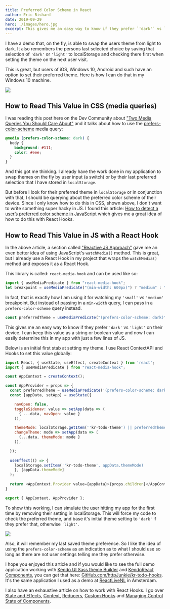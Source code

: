 ```yaml
---
title: Preferred Color Scheme in React
author: Eric Bishard 
date: 2019-09-29
hero: ./images/hero.jpg
excerpt: This gives me an easy way to know if they prefer `'dark'` vs `'light'` on their device...
---
```


I have a demo that, on the fly, is able to swap the users theme from light to dark. It also remembers the persons last selected choice by saving that selection of `'dark'` or `'light'` to localStorage and checking there first when setting the theme on the next user visit.

This is great, but users of iOS, Windows 10, Android and such have an option to set their preferred theme. Here is how I can do that in my Windows 10 machine.

![](https://imgur.com/hcrfv3t.gif)

## How to Read This Value in CSS (media queries)

I was reading this post here on the Dev Community about ["Two Media Queries You Should Care About"](https://dev.to/selbekk/two-media-queries-you-should-care-about-2h5f) and it talks about how to use the [prefers-color-scheme](https://developer.mozilla.org/en-US/docs/Web/CSS/@media/prefers-color-scheme) media query:

```css
@media (prefers-color-scheme: dark) {
  body {
    background: #111;
    color: #eee;
  }
}
```

And this got me thinking. I already have the work done in my application to swap themes on the fly by user input (a switch) or by their last preferred selection that I have stored in `localStorage`.

But before I look for their preferred theme in `localStorage` or in conjunction with that, I should be querying about the preferred color scheme of their device. Since I only know how to do this in CSS, shown above, I don't want to write something super hacky in JS. I found this article: [How to detect a user’s preferred color scheme in JavaScript](https://www.freecodecamp.org/news/how-to-detect-a-users-preferred-color-scheme-in-javascript-ec8ee514f1ef) which gives me a great idea of how to do this with React Hooks.

## How to Read This Value in JS with a React Hook

In the above article, a section called ["Reactive JS Approach"](https://www.freecodecamp.org/news/how-to-detect-a-users-preferred-color-scheme-in-javascript-ec8ee514f1ef#reactive-js-approach) gave me an even better idea of using JavaScript's `watchMedia()` method. This is great, but I already use a React Hook in my project that wraps the `watchMedia()` method and exposes it as a  React Hook.

This library is called: `react-media-hook` and can be used like so:

```js
import { useMediaPredicate } from "react-media-hook";
let breakpoint = useMediaPredicate("(min-width: 600px)") ? "medium" : "small";
```

In fact, that is exactly how I am using it for watching my `'small'` vs `'medium'` breakpoint. But instead of passing in a `min-width` query, I can pass in a `prefers-color-scheme` query instead.

```js
const preferredTheme = useMediaPredicate("(prefers-color-scheme: dark)") ? "dark" : "light";
```

This gives me an easy way to know if they prefer `'dark'` vs `'light'` on their device. I can keep this value as a string or boolean value and now I can easily determine this in my app with just a few lines of JS. 

Below is an initial first stab at setting my theme. I use React ContextAPI and Hooks to set this value globally:

```js
import React, { useState, useEffect, createContext } from 'react';
import { useMediaPredicate } from "react-media-hook";

const AppContext = createContext();

const AppProvider = props => {
  const preferredTheme = useMediaPredicate('(prefers-color-scheme: dark)') ? 'dark' : 'light'
  const [appData, setApp] = useState({

    navOpen: false,
    toggleSidenav: value => setApp(data => (
      { ...data, navOpen: value }
    )),

    themeMode: localStorage.getItem(''kr-todo-theme') || preferredTheme,
    changeTheme: mode => setApp(data => (
      {...data, themeMode: mode }
    )),

  });
  
  useEffect(() => {
    localStorage.setItem(''kr-todo-theme', appData.themeMode)
    }, [appData.themeMode]
  );
  
  return <AppContext.Provider value={appData}>{props.children}</AppContext.Provider>
}

export { AppContext, AppProvider };
```

To show this working, I can simulate the user hitting my app for the first time by removing their setting in localStorage. This will force my code to check the preferred theme, and base it's initial theme setting to `'dark'` if they prefer that, otherwise `'light'`.

![](https://imgur.com/UkWRRfz.gif)

Also, it will remember my last saved theme preference. So I like the idea of using the `prefers-color-scheme` as an indication as to what I should use so long as there are not user settings telling me they prefer otherwise.

I hope you enjoyed this article and if you would like to see the full demo application working with [Kendo UI Sass theme Builder](https://themebuilder.telerik.com/kendo-react-ui) and [KendoReact Components](https://www.telerik.com/kendo-react-ui/), you can get that here: [GitHub.com/httpJunkie/kr-todo-hooks](https://github.com/httpJunkie/kr-todo-hooks). It's the same application I used as a demo at [ReactLiveNL](https://www.youtube.com/watch?v=B5bKxxaEsUs) in Amsterdam.

I also have an exhaustive article on how to work with React Hooks. I go over [State and Effects](https://www.telerik.com/kendo-react-ui/react-hooks-guide/#toc-hooks-for-state-and-effects), [Context](https://www.telerik.com/kendo-react-ui/react-hooks-guide/#toc-hooks-for-context), [Reducers](https://www.telerik.com/kendo-react-ui/react-hooks-guide/#toc-hooks-for-reducers), [Custom Hooks](https://www.telerik.com/kendo-react-ui/react-hooks-guide/#toc-custom-react-hooks) and [Managing Control State of Components](https://www.telerik.com/kendo-react-ui/react-hooks-guide/#toc-managing-control-state-of-a-kendoreact-component).
